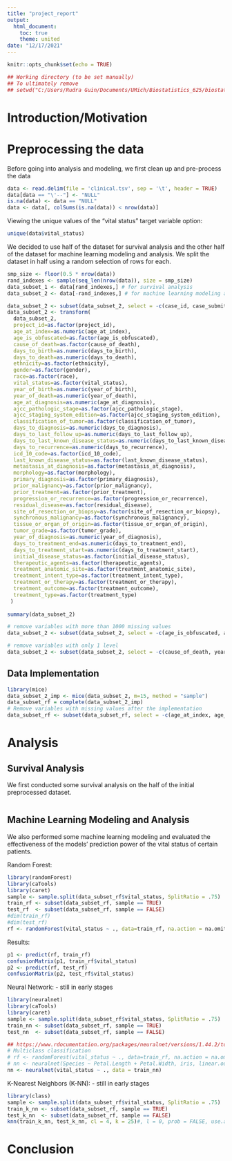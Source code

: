 ```yaml
---
title: "project_report"
output: 
  html_document:
    toc: true
    theme: united
date: "12/17/2021"
---
```


```r
knitr::opts_chunk$set(echo = TRUE)
```

```r
## Working directory (to be set manually)
## To ultimately remove
## setwd("C:/Users/Rudra Guin/Documents/UMich/Biostatistics_625/biostat625_final_project")
```

# Introduction/Motivation

# Preprocessing the data

Before going into analysis and modeling, we first clean up and pre-process the data

```r
data <- read.delim(file = 'clinical.tsv', sep = '\t', header = TRUE)
data[data == "\'--"] <- "NULL"
is.na(data) <- data == "NULL"
data <- data[, colSums(is.na(data)) < nrow(data)]
```


Viewing the unique values of the "vital status" target variable option:

```r
unique(data$vital_status)
```

We decided to use half of the dataset for survival analysis and the other half of the dataset for machine learning modeling and analysis. We split the dataset in half using a random selection of rows for each.

```r
smp_size <- floor(0.5 * nrow(data))
rand_indexes <- sample(seq_len(nrow(data)), size = smp_size)
data_subset_1 <- data[rand_indexes,] # for survival analysis
data_subset_2 <- data[-rand_indexes,] # for machine learning modeling and analysis
```

```r
data_subset_2 <- subset(data_subset_2, select = -c(case_id, case_submitter_id))
data_subset_2 <- transform(
  data_subset_2,
  project_id=as.factor(project_id),
  age_at_index=as.numeric(age_at_index),
  age_is_obfuscated=as.factor(age_is_obfuscated),
  cause_of_death=as.factor(cause_of_death),
  days_to_birth=as.numeric(days_to_birth),
  days_to_death=as.numeric(days_to_death),
  ethnicity=as.factor(ethnicity),
  gender=as.factor(gender),
  race=as.factor(race),
  vital_status=as.factor(vital_status),
  year_of_birth=as.numeric(year_of_birth),
  year_of_death=as.numeric(year_of_death),
  age_at_diagnosis=as.numeric(age_at_diagnosis),
  ajcc_pathologic_stage=as.factor(ajcc_pathologic_stage),
  ajcc_staging_system_edition=as.factor(ajcc_staging_system_edition),
  classification_of_tumor=as.factor(classification_of_tumor),
  days_to_diagnosis=as.numeric(days_to_diagnosis),
  days_to_last_follow_up=as.numeric(days_to_last_follow_up),
  days_to_last_known_disease_status=as.numeric(days_to_last_known_disease_status),
  days_to_recurrence=as.numeric(days_to_recurrence),
  icd_10_code=as.factor(icd_10_code),
  last_known_disease_status=as.factor(last_known_disease_status),
  metastasis_at_diagnosis=as.factor(metastasis_at_diagnosis),
  morphology=as.factor(morphology),
  primary_diagnosis=as.factor(primary_diagnosis),
  prior_malignancy=as.factor(prior_malignancy),
  prior_treatment=as.factor(prior_treatment),
  progression_or_recurrence=as.factor(progression_or_recurrence),
  residual_disease=as.factor(residual_disease),
  site_of_resection_or_biopsy=as.factor(site_of_resection_or_biopsy),
  synchronous_malignancy=as.factor(synchronous_malignancy),
  tissue_or_organ_of_origin=as.factor(tissue_or_organ_of_origin),
  tumor_grade=as.factor(tumor_grade),
  year_of_diagnosis=as.numeric(year_of_diagnosis),
  days_to_treatment_end=as.numeric(days_to_treatment_end),
  days_to_treatment_start=as.numeric(days_to_treatment_start),
  initial_disease_status=as.factor(initial_disease_status),
  therapeutic_agents=as.factor(therapeutic_agents),
  treatment_anatomic_site=as.factor(treatment_anatomic_site),
  treatment_intent_type=as.factor(treatment_intent_type),
  treatment_or_therapy=as.factor(treatment_or_therapy),
  treatment_outcome=as.factor(treatment_outcome),
  treatment_type=as.factor(treatment_type)
 )
  
summary(data_subset_2)
```

```r
# remove variables with more than 1000 missing values
data_subset_2 <- subset(data_subset_2, select = -c(age_is_obfuscated, ajcc_pathologic_stage, ajcc_staging_system_edition, days_to_diagnosis, metastasis_at_diagnosis, treatment_anatomic_site, treatment_outcome))

# remove variables with only 1 level
data_subset_2 <- subset(data_subset_2, select = -c(cause_of_death, year_of_death, days_to_last_known_disease_status, days_to_recurrence, residual_disease, days_to_treatment_end, days_to_treatment_start, initial_disease_status, therapeutic_agents, treatment_intent_type))
```

## Data Implementation
```r
library(mice)
data_subset_2_imp <- mice(data_subset_2, m=15, method = "sample")
data_subset_rf = complete(data_subset_2_imp)
# Remove variables with missing values after the implementation
data_subset_rf <- subset(data_subset_rf, select = -c(age_at_index, age_at_diagnosis, classification_of_tumor))
```


# Analysis

## Survival Analysis

We first conducted some survival analysis on the half of the initial preprocessed dataset.

```r

```

## Machine Learning Modeling and Analysis

We also performed some machine learning modeling and evaluated the effectiveness of the models' prediction power of the vital status of certain patients.

Random Forest:
```r
library(randomForest)
library(caTools)
library(caret)
sample <- sample.split(data_subset_rf$vital_status, SplitRatio = .75)
train_rf <- subset(data_subset_rf, sample == TRUE)
test_rf  <- subset(data_subset_rf, sample == FALSE)
#dim(train_rf)
#dim(test_rf)
rf <- randomForest(vital_status ~ ., data=train_rf, na.action = na.omit)
```
Results:
```r
p1 <- predict(rf, train_rf)
confusionMatrix(p1, train_rf$vital_status)
p2 <- predict(rf, test_rf)
confusionMatrix(p2, test_rf$vital_status)
```

Neural Network:
- still in early stages
```r
library(neuralnet)
library(caTools)
library(caret)
sample <- sample.split(data_subset_rf$vital_status, SplitRatio = .75)
train_nn <- subset(data_subset_rf, sample == TRUE)
test_nn  <- subset(data_subset_rf, sample == FALSE)

## https://www.rdocumentation.org/packages/neuralnet/versions/1.44.2/topics/neuralnet
# Multiclass classification
# rf <- randomForest(vital_status ~ ., data=train_rf, na.action = na.omit)
# nn <- neuralnet(Species ~ Petal.Length + Petal.Width, iris, linear.output = FALSE)
nn <- neuralnet(vital_status ~ ., data = train_nn)
```

K-Nearest Neighbors (K-NN):
- still in early stages
```r
library(class)
sample <- sample.split(data_subset_rf$vital_status, SplitRatio = .75)
train_k_nn <- subset(data_subset_rf, sample == TRUE)
test_k_nn  <- subset(data_subset_rf, sample == FALSE)
knn(train_k_nn, test_k_nn, cl = 4, k = 25)#, l = 0, prob = FALSE, use.all = TRUE)
```

# Conclusion
